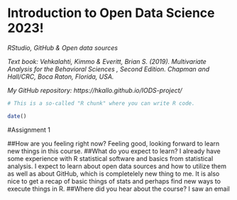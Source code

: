 
# Introduction to Open Data Science 2023!

*RStudio, GitHub & Open data sources*

*Text book: Vehkalahti, Kimmo & Everitt, Brian S. (2019). Multivariate Analysis for the Behavioral Sciences , Second Edition. Chapman and Hall/CRC, Boca Raton, Florida, USA.*

*My GitHub repository: https://hkallo.github.io/IODS-project/*

```r
# This is a so-called "R chunk" where you can write R code.

date()

```

#Assignment 1

##How are you feeling right now? 
Feeling good, looking forward to learn new things in this course.
##What do you expect to learn?
I already have some experience with R statistical software and basics from statistical analysis. I expect to learn about open data sources and how to utilize them as well as about GitHub, which is completelely new thing to me. It is also nice to get a recap of basic things of stats and perhaps find new ways to execute things in R.
##Where did you hear about the course?
I saw an email

